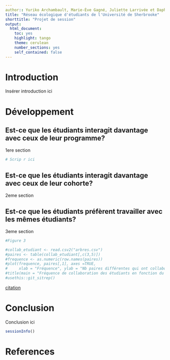 ```yaml
---
author:: Yuriko Archambault, Marie-Ève Gagné, Juliette Larrivée et Daphnée Longworth
title: "Réseau écologique d'étudiants de l'Université de Sherbrooke"
shorttitle: "Projet de session"
output: 
  html_document: 
    toc: yes
    highlight: tango
    theme: cerulean
    number_sections: yes
    self_contained: false
---
```



# Introduction

Insérer introduction ici

# Développement

## Est-ce que les étudiants interagit davantage avec ceux de leur programme?
1ere section 

```r
# Scrip r ici
```


## Est-ce que les étudiants interagit davantage avec ceux de leur cohorte?
2eme section

## Est-ce que les étudiants préfèrent travailler avec les mêmes étudiants?
3eme section

```r
#Figure 3

#collab_etudiant <- read.csv2("arbres.csv")
#paires <- table(collab_etudiant[,c(3,5)])
#frequence <- as.numeric(row.names(paires))
#plot(frequence, paires[,1], axes =TRUE,
#     xlab = "Fréquence", ylab = "Nb paires différentes qui ont collaboré ensemble")
#title(main = "Fréquence de collaboration des étudiants en fonction du nombre de paires différentes qui ont collaboré ensemble")
#usethis::git_sitrep()
```


[citation](https://econumuds.github.io/BIO500/bloc3/#43)

# Conclusion
Conclusion ici

```r
sessionInfo()
```


# References {-}
